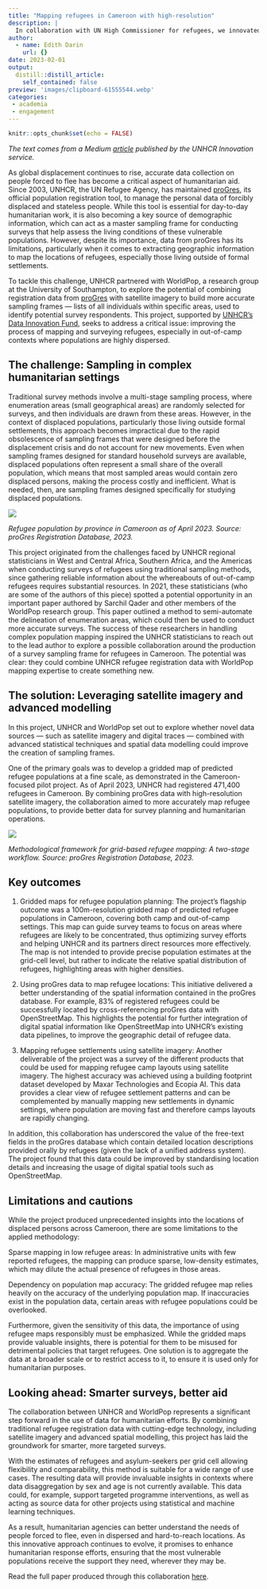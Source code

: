 ```yaml
---
title: "Mapping refugees in Cameroon with high-resolution"
description: |
  In collaboration with UN High Commissioner for refugees, we innovated the mapping of displaced populaions by unlocking the power of registration data using satellite imagery and advanced spatial modelling
author:
  - name: Edith Darin
    url: {}
date: 2023-02-01
output:
  distill::distill_article:
    self_contained: false
preview: 'images/clipboard-61555544.webp'
categories:
 - academia
 - engagement
---
```


```r
knitr::opts_chunk$set(echo = FALSE)
```

*The text comes from a Medium [article](https://medium.com/unhcr-innovation-service/smarter-refugee-surveys-for-a-more-effective-humanitarian-response-ceb9e83e1211) published by the UNHCR Innovation service.*

As global displacement continues to rise, accurate data collection on people forced to flee has become a critical aspect of humanitarian aid. Since 2003, UNHCR, the UN Refugee Agency, has maintained [proGres](https://www.unhcr.org/blogs/wp-content/uploads/sites/48/2018/03/2018-03-16-PRIMES-Flyer.pdf), its official population registration tool, to manage the personal data of forcibly displaced and stateless people. While this tool is essential for day-to-day humanitarian work, it is also becoming a key source of demographic information, which can act as a master sampling frame for conducting surveys that help assess the living conditions of these vulnerable populations. However, despite its importance, data from proGres has its limitations, particularly when it comes to extracting geographic information to map the locations of refugees, especially those living outside of formal settlements.

To tackle this challenge, UNHCR partnered with WorldPop, a research group at the University of Southampton, to explore the potential of combining registration data from [proGres](https://www.unhcr.org/blogs/wp-content/uploads/sites/48/2018/03/2018-03-16-PRIMES-Flyer.pdf) with satellite imagery to build more accurate sampling frames — lists of all individuals within specific areas, used to identify potential survey respondents. This project, supported by [UNHCR’s Data Innovation Fund](https://www.unhcr.org/innovation/data-innovation-fund/), seeks to address a critical issue: improving the process of mapping and surveying refugees, especially in out-of-camp contexts where populations are highly dispersed.

## The challenge: Sampling in complex humanitarian settings

Traditional survey methods involve a multi-stage sampling process, where enumeration areas (small geographical areas) are randomly selected for surveys, and then individuals are drawn from these areas. However, in the context of displaced populations, particularly those living outside formal settlements, this approach becomes impractical due to the rapid obsolescence of sampling frames that were designed before the displacement crisis and do not account for new movements. Even when sampling frames designed for standard household surveys are available, displaced populations often represent a small share of the overall population, which means that most sampled areas would contain zero displaced persons, making the process costly and inefficient. What is needed, then, are sampling frames designed specifically for studying displaced populations.

![](images/clipboard-61555544.webp)

*Refugee population by province in Cameroon as of April 2023. Source: proGres Registration Database, 2023.*

This project originated from the challenges faced by UNHCR regional statisticians in West and Central Africa, Southern Africa, and the Americas when conducting surveys of refugees using traditional sampling methods, since gathering reliable information about the whereabouts of out-of-camp refugees requires substantial resources. In 2021, these statisticians (who are some of the authors of this piece) spotted a potential opportunity in an important paper authored by Sarchil Qader and other members of the WorldPop research group. This paper outlined a method to semi-automate the delineation of enumeration areas, which could then be used to conduct more accurate surveys. The success of these researchers in handling complex population mapping inspired the UNHCR statisticians to reach out to the lead author to explore a possible collaboration around the production of a survey sampling frame for refugees in Cameroon. The potential was clear: they could combine UNHCR refugee registration data with WorldPop mapping expertise to create something new.

## The solution: Leveraging satellite imagery and advanced modelling

In this project, UNHCR and WorldPop set out to explore whether novel data sources — such as satellite imagery and digital traces — combined with advanced statistical techniques and spatial data modelling could improve the creation of sampling frames.

One of the primary goals was to develop a gridded map of predicted refugee populations at a fine scale, as demonstrated in the Cameroon-focused pilot project. As of April 2023, UNHCR had registered 471,400 refugees in Cameroon. By combining proGres data with high-resolution satellite imagery, the collaboration aimed to more accurately map refugee populations, to provide better data for survey planning and humanitarian operations.

![](images/clipboard-2986584743.webp)

*Methodological framework for grid-based refugee mapping: A two-stage workflow. Source: proGres Registration Database, 2023.*

## Key outcomes

1.  Gridded maps for refugee population planning: The project’s flagship outcome was a 100m-resolution gridded map of predicted refugee populations in Cameroon, covering both camp and out-of-camp settings. This map can guide survey teams to focus on areas where refugees are likely to be concentrated, thus optimizing survey efforts and helping UNHCR and its partners direct resources more effectively. The map is not intended to provide precise population estimates at the grid-cell level, but rather to indicate the relative spatial distribution of refugees, highlighting areas with higher densities.

2.  Using proGres data to map refugee locations: This initiative delivered a better understanding of the spatial information contained in the proGres database. For example, 83% of registered refugees could be successfully located by cross-referencing proGres data with OpenStreetMap. This highlights the potential for further integration of digital spatial information like OpenStreetMap into UNHCR’s existing data pipelines, to improve the geographic detail of refugee data.

3.  Mapping refugee settlements using satellite imagery: Another deliverable of the project was a survey of the different products that could be used for mapping refugee camp layouts using satellite imagery. The highest accuracy was achieved using a building footprint dataset developed by Maxar Technologies and Ecopia AI. This data provides a clear view of refugee settlement patterns and can be complemented by manually mapping new settlements in dynamic settings, where population are moving fast and therefore camps layouts are rapidly changing.

In addition, this collaboration has underscored the value of the free-text fields in the proGres database which contain detailed location descriptions provided orally by refugees (given the lack of a unified address system). The project found that this data could be improved by standardising location details and increasing the usage of digital spatial tools such as OpenStreetMap.

## Limitations and cautions

While the project produced unprecedented insights into the locations of displaced persons across Cameroon, there are some limitations to the applied methodology:

Sparse mapping in low refugee areas: In administrative units with few reported refugees, the mapping can produce sparse, low-density estimates, which may dilute the actual presence of refugees in those areas.

Dependency on population map accuracy: The gridded refugee map relies heavily on the accuracy of the underlying population map. If inaccuracies exist in the population data, certain areas with refugee populations could be overlooked.

Furthermore, given the sensitivity of this data, the importance of using refugee maps responsibly must be emphasized. While the gridded maps provide valuable insights, there is potential for them to be misused for detrimental policies that target refugees. One solution is to aggregate the data at a broader scale or to restrict access to it, to ensure it is used only for humanitarian purposes.

## Looking ahead: Smarter surveys, better aid

The collaboration between UNHCR and WorldPop represents a significant step forward in the use of data for humanitarian efforts. By combining traditional refugee registration data with cutting-edge technology, including satellite imagery and advanced spatial modelling, this project has laid the groundwork for smarter, more targeted surveys.

With the estimates of refugees and asylum-seekers per grid cell allowing flexibility and comparability, this method is suitable for a wide range of use cases. The resulting data will provide invaluable insights in contexts where data disaggregation by sex and age is not currently available. This data could, for example, support targeted programme interventions, as well as acting as source data for other projects using statistical and machine learning techniques.

As a result, humanitarian agencies can better understand the needs of people forced to flee, even in dispersed and hard-to-reach locations. As this innovative approach continues to evolve, it promises to enhance humanitarian response efforts, ensuring that the most vulnerable populations receive the support they need, wherever they may be.

Read the full paper produced through this collaboration [here](https://jhumanitarianaction.springeropen.com/articles/10.1186/s41018-024-00157-6).
